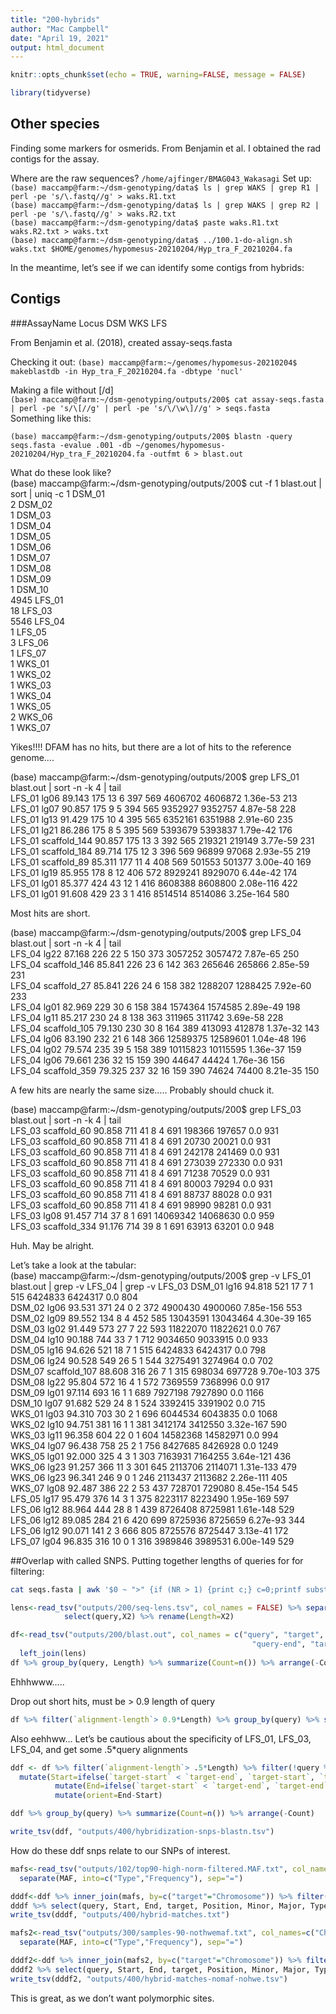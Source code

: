 ```yaml
---
title: "200-hybrids"
author: "Mac Campbell"
date: "April 19, 2021"
output: html_document
---
```


```r
knitr::opts_chunk$set(echo = TRUE, warning=FALSE, message = FALSE)
```

```r
library(tidyverse)
```

## Other species
Finding some markers for osmerids. From Benjamin et al. I obtained the rad contigs for the assay.

Where are the raw sequences?
`/home/ajfinger/BMAG043_Wakasagi`
Set up:    
`(base) maccamp@farm:~/dsm-genotyping/data$ ls | grep WAKS | grep R1 | perl -pe 's/\.fastq//g' > waks.R1.txt`     
`(base) maccamp@farm:~/dsm-genotyping/data$ ls | grep WAKS | grep R2 | perl -pe 's/\.fastq//g' > waks.R2.txt`    
`(base) maccamp@farm:~/dsm-genotyping/data$ paste waks.R1.txt waks.R2.txt > waks.txt`     
`(base) maccamp@farm:~/dsm-genotyping/data$ ../100.1-do-align.sh waks.txt $HOME/genomes/hypomesus-20210204/Hyp_tra_F_20210204.fa`

In the meantime, let's see if we can identify some contigs from hybrids:

## Contigs
###AssayName Locus DSM WKS LFS

From Benjamin et al. (2018), created assay-seqs.fasta

Checking it out:
`(base) maccamp@farm:~/genomes/hypomesus-20210204$ makeblastdb -in Hyp_tra_F_20210204.fa -dbtype 'nucl'`

Making a file without [/d]   
`(base) maccamp@farm:~/dsm-genotyping/outputs/200$ cat assay-seqs.fasta  | perl -pe 's/\[//g' | perl -pe 's/\/\w\]//g' > seqs.fasta`   
Something like this:

`(base) maccamp@farm:~/dsm-genotyping/outputs/200$ blastn -query seqs.fasta -evalue .001 -db ~/genomes/hypomesus-20210204/Hyp_tra_F_20210204.fa -outfmt 6 > blast.out`

What do these look like?     
(base) maccamp@farm:~/dsm-genotyping/outputs/200$ cut -f 1 blast.out | sort | uniq -c
      1 DSM_01   
      2 DSM_02   
      1 DSM_03   
      1 DSM_04  
      1 DSM_05   
      1 DSM_06   
      1 DSM_07     
      1 DSM_08   
      1 DSM_09   
      1 DSM_10    
   4945 LFS_01   
     18 LFS_03    
   5546 LFS_04    
      1 LFS_05    
      3 LFS_06   
      1 LFS_07    
      1 WKS_01  
      1 WKS_02     
      1 WKS_03  
      1 WKS_04  
      1 WKS_05  
      2 WKS_06    
      1 WKS_07     
 
 Yikes!!!! DFAM has no hits, but there are a lot of hits to the reference genome....
 
 (base) maccamp@farm:~/dsm-genotyping/outputs/200$ grep LFS_01 blast.out  | sort -n -k 4 | tail     
LFS_01	lg06	89.143	175	13	6	397	569	4606702	4606872	1.36e-53	213    
LFS_01	lg07	90.857	175	9	5	394	565	9352927	9352757	4.87e-58	228    
LFS_01	lg13	91.429	175	10	4	395	565	6352161	6351988	2.91e-60	235    
LFS_01	lg21	86.286	175	8	5	395	569	5393679	5393837	1.79e-42	176    
LFS_01	scaffold_144	90.857	175	13	3	392	565	219321	219149	3.77e-59	231     
LFS_01	scaffold_184	89.714	175	12	3	396	569	96899	97068	2.93e-55	219    
LFS_01	scaffold_89	85.311	177	11	4	408	569	501553	501377	3.00e-40	169    
LFS_01	lg19	85.955	178	8	12	406	572	8929241	8929070	6.44e-42	174    
LFS_01	lg01	85.377	424	43	12	1	416	8608388	8608800	2.08e-116	422   
LFS_01	lg01	91.608	429	23	3	1	416	8514514	8514086	3.25e-164	580   

Most hits are short.

(base) maccamp@farm:~/dsm-genotyping/outputs/200$ grep LFS_04 blast.out  | sort -n -k 4 | tail     
LFS_04	lg22	87.168	226	22	5	150	373	3057252	3057472	7.87e-65	250    
LFS_04	scaffold_146	85.841	226	23	6	142	363	265646	265866	2.85e-59	231    
LFS_04	scaffold_27	85.841	226	24	6	158	382	1288207	1288425	7.92e-60	233    
LFS_04	lg01	82.969	229	30	6	158	384	1574364	1574585	2.89e-49	198    
LFS_04	lg11	85.217	230	24	8	138	363	311965	311742	3.69e-58	228    
LFS_04	scaffold_105	79.130	230	30	8	164	389	413093	412878	1.37e-32	143   
LFS_04	lg06	83.190	232	21	6	148	366	12589375	12589601	1.04e-48	196   
LFS_04	lg02	79.574	235	39	5	158	389	10115823	10115595	1.36e-37	159   
LFS_04	lg06	79.661	236	32	15	159	390	44647	44424	1.76e-36	156   
LFS_04	scaffold_359	79.325	237	32	16	159	390	74624	74400	8.21e-35	150    

A few hits are nearly the same size..... Probably should chuck it.     

(base) maccamp@farm:~/dsm-genotyping/outputs/200$ grep LFS_03 blast.out  | sort -n -k 4 | tail    
LFS_03	scaffold_60	90.858	711	41	8	4	691	198366	197657	0.0	931    
LFS_03	scaffold_60	90.858	711	41	8	4	691	20730	20021	0.0	931    
LFS_03	scaffold_60	90.858	711	41	8	4	691	242178	241469	0.0	931       
LFS_03	scaffold_60	90.858	711	41	8	4	691	273039	272330	0.0	931     
LFS_03	scaffold_60	90.858	711	41	8	4	691	71238	70529	0.0	931   
LFS_03	scaffold_60	90.858	711	41	8	4	691	80003	79294	0.0	931   
LFS_03	scaffold_60	90.858	711	41	8	4	691	88737	88028	0.0	931   
LFS_03	scaffold_60	90.858	711	41	8	4	691	98990	98281	0.0	931   
LFS_03	lg08	91.457	714	37	8	1	691	14069342	14068630	0.0	959    
LFS_03	scaffold_334	91.176	714	39	8	1	691	63913	63201	0.0	948   

Huh.  May be alright.    

Let's take a look at the tabular:    
(base) maccamp@farm:~/dsm-genotyping/outputs/200$ grep -v LFS_01 blast.out | grep -v LFS_04 | grep -v LFS_03
DSM_01	lg16	94.818	521	17	7	1	515	6424833	6424317	0.0	804    
DSM_02	lg06	93.531	371	24	0	2	372	4900430	4900060	7.85e-156	553    
DSM_02	lg09	89.552	134	8	4	452	585	13043591	13043464	4.30e-39	165      
DSM_03	lg02	91.449	573	27	7	22	593	11822070	11822621	0.0	767    
DSM_04	lg10	90.188	744	33	7	1	712	9034650	9033915	0.0	933     
DSM_05	lg16	94.626	521	18	7	1	515	6424833	6424317	0.0	798     
DSM_06	lg24	90.528	549	26	5	1	544	3275491	3274964	0.0	702    
DSM_07	scaffold_107	88.608	316	26	7	1	315	698034	697728	9.70e-103	375      
DSM_08	lg22	95.804	572	16	4	1	572	7369559	7368996	0.0	917      
DSM_09	lg01	97.114	693	16	1	1	689	7927198	7927890	0.0	1166    
DSM_10	lg07	91.682	529	24	8	1	524	3392415	3391902	0.0	715     
WKS_01	lg03	94.310	703	30	2	1	696	6044534	6043835	0.0	1068    
WKS_02	lg10	94.751	381	16	1	1	381	3412174	3412550	3.32e-167	590     
WKS_03	lg11	96.358	604	22	0	1	604	14582368	14582971	0.0	994     
WKS_04	lg07	96.438	758	25	2	1	756	8427685	8426928	0.0	1249     
WKS_05	lg01	92.000	325	4	3	1	303	7163931	7164255	3.64e-121	436     
WKS_06	lg23	91.257	366	11	3	301	645	2113706	2114071	1.31e-133	479     
WKS_06	lg23	96.341	246	9	0	1	246	2113437	2113682	2.26e-111	405        
WKS_07	lg08	92.487	386	22	2	53	437	728701	729080	8.45e-154	545      
LFS_05	lg17	95.479	376	14	3	1	375	8223117	8223490	1.95e-169	597     
LFS_06	lg12	88.964	444	28	8	1	439	8726408	8725981	1.61e-148	529     
LFS_06	lg12	89.085	284	21	6	420	699	8725936	8725659	6.27e-93	344     
LFS_06	lg12	90.071	141	2	3	666	805	8725576	8725447	3.13e-41	172    
LFS_07	lg04	96.835	316	10	0	1	316	3989846	3989531	6.00e-149	529     
 


##Overlap with called SNPS.
Putting together lengths of queries for for filtering:
```sh
cat seqs.fasta | awk '$0 ~ ">" {if (NR > 1) {print c;} c=0;printf substr($0,2,100) "\t"; } $0 !~ ">" {c+=length($0);} END { print c; }' > seq-lens.tsv
```

```r
lens<-read_tsv("outputs/200/seq-lens.tsv", col_names = FALSE) %>% separate(X1, sep=" ", into=c("query","RADcontig","geno1","geno2","geno3")) %>%
            select(query,X2) %>% rename(Length=X2)
```


```r
df<-read_tsv("outputs/200/blast.out", col_names = c("query", "target", "%id", "alignment-length", "diffs", "gaps", "query-start",
                                                      "query-end", "target-start", "target-end", "e-value", "bitscore")) %>%
  left_join(lens)
df %>% group_by(query, Length) %>% summarize(Count=n()) %>% arrange(-Count)
```

 Ehhhwww.....
 
 Drop out short hits, must be > 0.9 length of query       
 
```r
df %>% filter(`alignment-length`> 0.9*Length) %>% group_by(query) %>% summarize(Count=n()) %>% arrange(-Count)
```
Also eehhww... 
Let's be cautious about the specificity of LFS_01, LFS_03, LFS_04, and get some .5*query alignments

```r
ddf <- df %>% filter(`alignment-length`> .5*Length) %>% filter(!query %in% c("LFS_01","LFS_03","LFS_04")) %>%
  mutate(Start=ifelse(`target-start` < `target-end`, `target-start`, `target-end`)) %>%
          mutate(End=ifelse(`target-start` < `target-end`, `target-end`, `target-start`)) %>%
          mutate(orient=End-Start)

ddf %>% group_by(query) %>% summarize(Count=n()) %>% arrange(-Count)

write_tsv(ddf, "outputs/400/hybridization-snps-blastn.tsv")

```

How do these ddf snps relate to our SNPs of interest.

```r

mafs<-read_tsv("outputs/102/top90-high-norm-filtered.MAF.txt", col_names=c("Chromosome","Position","Minor","Major","MAF"))  %>%
  separate(MAF, into=c("Type","Frequency"), sep="=")

dddf<-ddf %>% inner_join(mafs, by=c("target"="Chromosome")) %>% filter(Position > Start) %>% filter(Position < End)
dddf %>% select(query, Start, End, target, Position, Minor, Major, Type, Frequency)
write_tsv(dddf, "outputs/400/hybrid-matches.txt")
```

```r
mafs2<-read_tsv("outputs/300/samples-90-nothwemaf.txt", col_names=c("Chromosome","Position","Minor","Major","MAF"))  %>%
  separate(MAF, into=c("Type","Frequency"), sep="=")

dddf2<-ddf %>% inner_join(mafs2, by=c("target"="Chromosome")) %>% filter(Position > Start) %>% filter(Position < End)
dddf2 %>% select(query, Start, End, target, Position, Minor, Major, Type, Frequency)
write_tsv(dddf2, "outputs/400/hybrid-matches-nomaf-nohwe.tsv")
```

This is great, as we don't want polymorphic sites.

